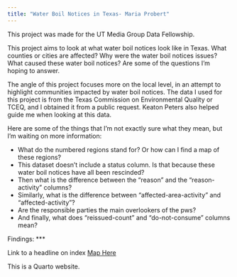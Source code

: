 ```yaml
---
title: "Water Boil Notices in Texas- Maria Probert"
---
```


This project was made for the UT Media Group Data Fellowship.

This project aims to look at what water boil notices look like in Texas. What counties or cities are affected? Why were the water boil notices issues? What caused these water boil notices? Are some of the questions I'm hoping to answer. 

The angle of this project focuses more on the local level, in an attempt to highlight communities impacted by water boil notices. The data I used for this project is from the Texas Commission on Environmental Quality or TCEQ, and I obtained it from a public request. Keaton Peters also helped guide me when looking at this data. 

Here are some of the things that I'm not exactly sure what they mean, but I'm waiting on more information: 

- What do the numbered regions stand for? Or how can I find a map of these regions? 
- This dataset doesn’t include a status column. Is that because these water boil notices have all been rescinded? 
- Then what is the difference between the “reason” and the “reason-activity” columns? 
- Similarly, what is the difference between “affected-area-activity” and “affected-activity”? 
- Are the responsible parties the main overlookers of the pws? 
- And finally, what does “reissued-count” and “do-not-consume” columns mean?
 
Findings: ***

Link to a headline on index [Map Here](02-analysis.qmd#water-boil-notices-interactive-map)



This is a Quarto website.

